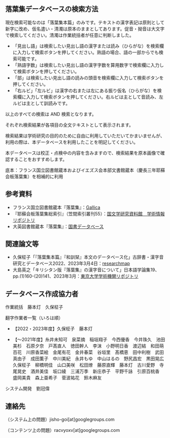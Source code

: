 

## 落葉集データベースの検索方法

現在検索可能なのは「落葉集本篇」のみです。テキストの漢字表記は原則として新字に改め、仮名遣い・清濁は原本のままとしてあります。促音・拗音は大文字で検索してください。清濁は作業統括者が任意に判断しました。

* 「見出し語」は検索したい見出し語の漢字または読み（ひらがな）を検索欄に入力して検索ボタンを押してください。熟語の場合、語の一部からでも検索可能です。
* 「熟語字数」は検索したい見出し語の漢字字数を算用数字で検索欄に入力して検索ボタンを押してください。
* 「部」は検索したい見出し語の読みの頭音を検索欄に入力して検索ボタンを押してください。
* 「右ルビ」「左ルビ」は漢字の右または左にある振り仮名（ひらがな）を検索欄に入力して検索ボタンを押してください。右ルビは主として音読み、左ルビは主として訓読みです。

以上のすべての検索は AND 検索となります。

それぞれ検索結果が各項目の全文テキストとして表示されます。

検索結果は学術研究の目的のために自由に利用していただいてかまいませんが、 利用の際は、本データベースを利用したことを明記してください。

本データベースは校正・点検中の内容を含みますので、検索結果を原本画像で確認することをおすすめします。

底本：フランス国立図書館蔵本およびイエズス会本部文書館蔵本（慶長三年耶蘇会板落葉集）を相補的に利用

## 参考資料　

* フランス国立図書館蔵本『落葉集』：[Gallica](https://gallica.bnf.fr/view3if/ga/ark:/12148/btv1b10508396b)
* 『耶蘇会板落葉集総索引』（笠間索引叢刊55）：[国文学研究資料館　学術情報リポジトリ](https://kokubunken.repo.nii.ac.jp/search?page=1&size=20&sort=controlnumber&search_type=2&q=194)
* 大英図書館蔵本『落葉集』：[国書データベース](https://kokusho.nijl.ac.jp/biblio/100415167/)

## 関連論文等

* 久保柾子「『落葉集本篇』『和訓栞』本文のデータベース化」古辞書・漢字音研究とデータベース2022、2023年3月4日：[researchmap](https://researchmap.jp/kosamaboku/presentations/41708845)
* 大島英之「キリシタン版『落葉集』の漢字音について」日本語学論集19、pp.(1)160-(20)141、2023年3月：[東京大学学術機関リポジトリ](https://repository.dl.itc.u-tokyo.ac.jp/records/2007368)


<div className="divider" />

<CcLicense />

<div className="divider" />

## データベース作成協力者

作業統括　藤本灯　久保柾子

翻字作業者一覧（いろは順）

* 【2022・2023年度】久保柾子　藤本灯

* 【～2021年度】糸井未知可　泉菜摘　稲垣翔子　今西優香　今井珠久　池田美杉　石原夕奈　戸髙直人　徳田幹人　李沫　小野明日香　渡辺結　和田萌百花　川原香菜絵　金尾有花　金井春菜　谷垣里　髙橋恵　田中利樹　武田真由子　成田薫子　中川美紀　永井もゆ　中山はるの　野尻昌宏　黒田晃広　久保柾子　柳橋明佳　山口美咲　松田燎　藤原直輝　藤本灯　古川愛野　寺尾晃史　酒井美佳　坂口綾　三浦万季　新庄恭子　平野千詠　引原百桃香　盛岡美貴　森上亜希子　菅波祐花　鈴木麻友

システム開発　劉冠偉

<div className="divider" />

<GeneralManual />

<div className="divider" />

## 連絡先

（システム上の問題）jisho-goi[at]googlegroups.com

（コンテンツ上の問題）racvyoxv[at]googlegroups.com
